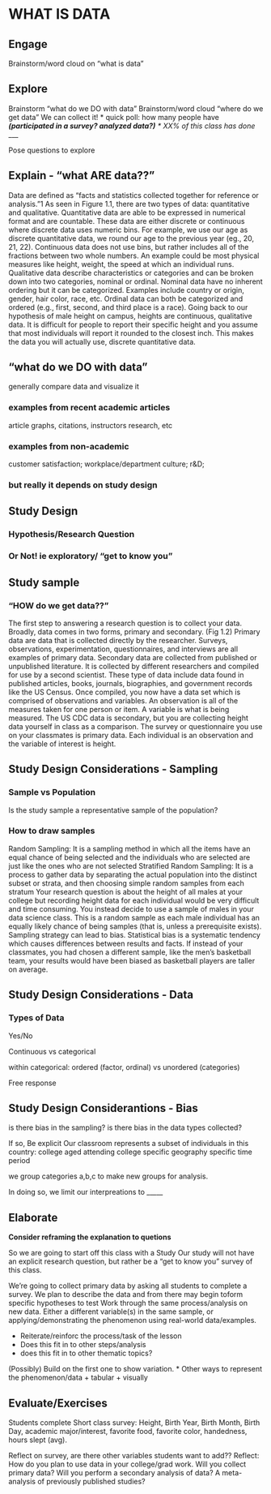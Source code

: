 
# WHAT IS DATA

## Engage

Brainstorm/word cloud on “what is data”


## Explore
Brainstorm “what do we DO with data”
Brainstorm/word cloud “where do we get data”
We can collect it!
  * quick poll: how many people have ___(participated in a survey? analyzed data?)__
  * XX% of this class has done ____


Pose questions to explore



## Explain - "what ARE data??"

Data are defined as “facts and statistics collected together for reference or analysis.”1 As seen in Figure 1.1, there are two types of data: quantitative and qualitative. Quantitative data are able to be expressed in numerical format and are countable. These data are either discrete or continuous where discrete data uses numeric bins. For example, we use our age as discrete quantitative data, we round our age to the previous year (eg., 20, 21, 22). Continuous data does not use bins, but rather includes all of the fractions between two whole numbers. An example could be most physical measures like height, weight, the speed at which an individual runs.
Qualitative data describe characteristics or categories and can be broken down into two categories, nominal or ordinal. Nominal data have no inherent ordering but it can be categorized. Examples include country or origin, gender, hair color, race, etc. Ordinal data can both be categorized and ordered (e.g., first, second, and third place is a race).
Going back to our hypothesis of male height on campus, heights are continuous, qualitative data. It is difficult for people to report their specific height and you assume that most individuals will report it rounded to the closest inch. This makes the data you will actually use, discrete quantitative data.


## “what do we DO with data”

generally compare data and visualize it 

### examples from recent academic articles

article graphs, citations, instructors research, etc

### examples from non-academic

customer satisfaction; workplace/department culture; r&D; 


### but really it depends on study design



## Study Design

### Hypothesis/Research Question

###  Or Not! ie exploratory/ “get to know you”


## Study sample

### "HOW do we get data??"

The first step to answering a research question is to collect your data. Broadly, data comes in two forms, primary and secondary. (Fig 1.2) Primary data are data that is collected directly by the researcher. Surveys, observations, experimentation, questionnaires, and interviews are all examples of primary data. Secondary data are collected from published or unpublished literature. It is collected by different researchers and compiled for use by a second scientist. These type of data include data found in published articles, books, journals, biographies, and government records like the US Census.
Once compiled, you now have a data set which is comprised of observations and variables. An observation is all of the measures taken for one person or item. A variable is what is being measured.
The US CDC data is secondary, but you are collecting height data yourself in class as a comparison. The survey or questionnaire you use on your classmates is primary data. Each individual is an observation and the variable of interest is height.




## Study Design Considerations - Sampling

### Sample vs Population

Is the study sample a representative sample of the population? 

### How to draw samples

Random Sampling: It is a sampling method in which all the items have an equal chance of being selected and the individuals who are selected are just like the ones who are not selected
Stratified Random Sampling: It is a process to gather data by separating the actual population into the distinct subset or strata, and then choosing simple random samples from each stratum Your research question is about the height of all males at your college but recording height data for each individual would be very difficult and time consuming. You instead decide to use a sample of males in your data science class. This is a random sample as each male individual has an equally likely chance of being samples (that is, unless a prerequisite exists).
Sampling strategy can lead to bias. Statistical bias is a systematic tendency which causes differences between results and facts. If instead of your classmates, you had chosen a different sample, like the men’s basketball team, your results would have been biased as basketball players are taller on average.


## Study Design Considerations - Data

### Types of Data

Yes/No

Continuous vs categorical

within categorical:
 ordered (factor, ordinal) vs unordered (categories)

Free response

## Study Design Considerantions - Bias 

is there bias in the sampling?
is there bias in the data types collected?

If so, Be explicit 
Our classroom represents a subset of individuals in this country:
college aged
attending college
specific geography 
specific time period

we group categories a,b,c to make new groups for analysis.

In doing so, we limit our interpreations to _____

## Elaborate


**Consider reframing the explanation to quetions**

So we are going to start off this class with a Study
Our study will not have an explicit research question, but rather be a 
“get to know you” survey of this class.

We’re going to collect primary data by asking all students to complete a survey. 
We plan to describe the data and from there may begin toform specific hypotheses to test
Work through the same process/analysis on new data. Either a different 
variable(s) in the same sample, or applying/demonstrating the phenomenon 
using real-world data/examples.


* Reiterate/reinforc the process/task of the lesson
* Does this fit in to other steps/analysis
* does this fit in to other thematic topics?

(Possibly) Build on the first one to show variation.
  * Other ways to represent the phenomenon/data
    + tabular
    + visually



## Evaluate/Exercises

Students complete Short class survey:
Height, Birth Year, Birth Month, Birth Day, academic major/interest, favorite food, favorite color, handedness, hours slept (avg).

Reflect on survey, are there other variables students want to add??
Reflect: How do you plan to use data in your college/grad work. Will you collect primary data? Will you perform a secondary analysis of data? A meta-analysis of previously published studies?




